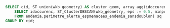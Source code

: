 ```sql
SELECT cid, ST_union(wkb_geometry) AS cluster_geom, array_agg(idoccurenc) AS ids_in_cluster, COUNT(*)   AS row_count FROM (
    SELECT idoccurenc, ST_ClusterDBSCAN(wkb_geometry, eps := 0.5, minpoints := 5) over () AS cid, wkb_geometry
    FROM endemia.perimetre_alerte_espmenacees_endemia_sansdoublon) sq
GROUP BY cid;
```



